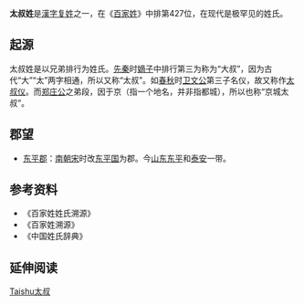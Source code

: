 {{姓氏
|姓氏=太叔
|拼音=Tàishū
|注音=ㄊㄞˋㄕㄨˊ
|中国大陆=
|台湾=
|香港=
|澳门=
|新加坡=
|马来西亚=
|越南=Thái Thúc
|韩国=태숙
|反切=
|同音字=
|堂号=
|郡望=[[东平郡|东平郡]]
}}

'''太叔姓'''是[[漢字姓氏|漢字]][[复姓|复姓]]之一，在《[[百家姓|百家姓]]》中排第427位，在现代是极罕见的姓氏。

== 起源 ==
太叔姓是以兄弟排行为姓氏。[[先秦|先秦]]时[[嫡子|嫡子]]中排行第三为称为“大叔”，因为古代“大”“太”两字相通，所以又称“太叔”。如[[春秋|春秋]]时[[卫文公|卫文公]]第三子名仪，故又称作[[太叔仪|太叔仪]]。而[[郑庄公|郑庄公]]之弟段，因于京（指一个地名，并非指都城），所以也称“京城太叔”。

== 郡望 ==
*[[东平郡|东平郡]]：[[南朝宋|南朝宋]]时改[[东平国|东平国]]为郡。今[[山东|山东]][[东平|东平]]和[[泰安|泰安]]一带。

== 参考资料 ==
{{Reflist|2}}
*《百家姓姓氏溯源》
*《百家姓溯源》
*《中国姓氏辞典》

== 延伸阅读 ==
{{Wikisource further reading}}<references group="注释"/>

{{surname-stub}}

[[Category:複姓|Taishu太叔]]